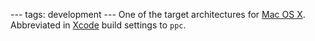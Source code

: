 ---
tags: development
---
One of the target architectures for [[Mac OS X]]. Abbreviated in [[Xcode]] build settings to <tt>ppc</tt>.
